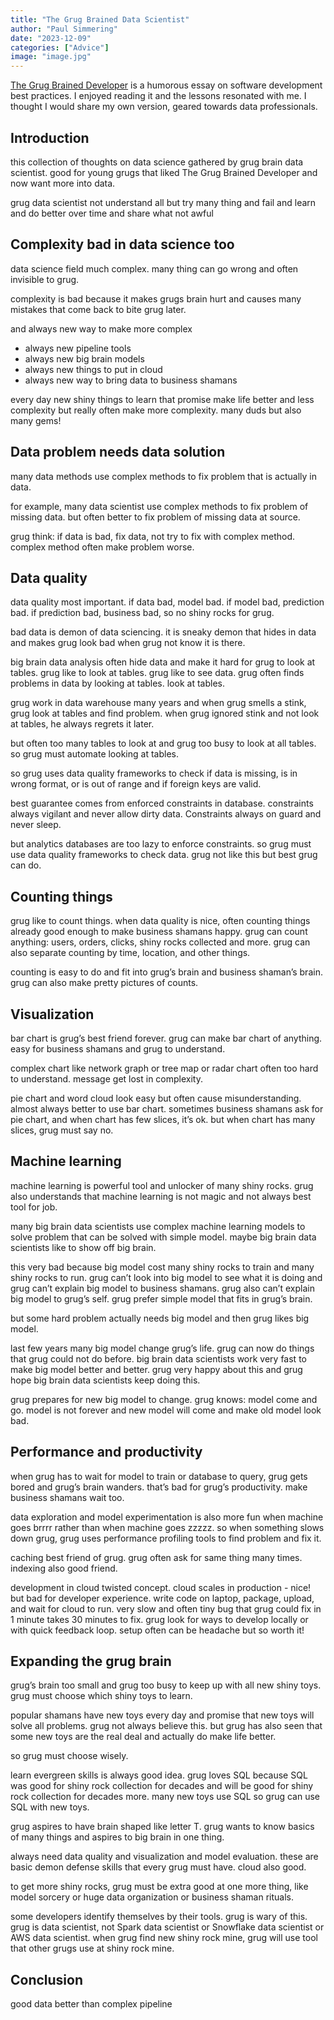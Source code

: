 ```yaml
---
title: "The Grug Brained Data Scientist"
author: "Paul Simmering"
date: "2023-12-09"
categories: ["Advice"]
image: "image.jpg"
---
```


[The Grug Brained Developer](https://grugbrain.dev) is a humorous essay on software development best practices. I enjoyed reading it and the lessons resonated with me. I thought I would share my own version, geared towards data professionals.

## Introduction

this collection of thoughts on data science gathered by grug brain data scientist. good for young grugs that liked The Grug Brained Developer and now want more into data.

grug data scientist not understand all but try many thing and fail and learn and do better over time and share what not awful

## Complexity bad in data science too

data science field much complex. many thing can go wrong and often invisible to grug.

complexity is bad because it makes grugs brain hurt and causes many mistakes that come back to bite grug later.

and always new way to make more complex

- always new pipeline tools
- always new big brain models
- always new things to put in cloud
- always new way to bring data to business shamans

every day new shiny things to learn that promise make life better and less complexity but really often make more complexity. many duds but also many gems!

## Data problem needs data solution

many data methods use complex methods to fix problem that is actually in data.

for example, many data scientist use complex methods to fix problem of missing data. but often better to fix problem of missing data at source.

grug think: if data is bad, fix data, not try to fix with complex method. complex method often make problem worse.

## Data quality

data quality most important. if data bad, model bad. if model bad, prediction bad. if prediction bad, business bad, so no shiny rocks for grug.

bad data is demon of data sciencing. it is sneaky demon that hides in data and makes grug look bad when grug not know it is there.

big brain data analysis often hide data and make it hard for grug to look at tables. grug like to look at tables. grug like to see data. grug often finds problems in data by looking at tables. look at tables.

grug work in data warehouse many years and when grug smells a stink, grug look at tables and find problem. when grug ignored stink and not look at tables, he always regrets it later.

but often too many tables to look at and grug too busy to look at all tables. so grug must automate looking at tables.

so grug uses data quality frameworks to check if data is missing, is in wrong format, or is out of range and if foreign keys are valid.

best guarantee comes from enforced constraints in database. constraints always vigilant and never allow dirty data. Constraints always on guard and never sleep.

but analytics databases are too lazy to enforce constraints. so grug must use data quality frameworks to check data. grug not like this but best grug can do.

## Counting things

grug like to count things. when data quality is nice, often counting things already good enough to make business shamans happy. grug can count anything: users, orders, clicks, shiny rocks collected and more. grug can also separate counting by time, location, and other things.

counting is easy to do and fit into grug's brain and business shaman's brain. 
grug can also make pretty pictures of counts.

## Visualization

bar chart is grug's best friend forever. grug can make bar chart of anything. easy for business shamans and grug to understand.

complex chart like network graph or tree map or radar chart often too hard to understand. message get lost in complexity.

pie chart and word cloud look easy but often cause misunderstanding. almost always better to use bar chart. sometimes business shamans ask for pie chart, and when chart has few slices, it's ok. but when chart has many slices, grug must say no.

## Machine learning

machine learning is powerful tool and unlocker of many shiny rocks. grug also understands that machine learning is not magic and not always best tool for job.

many big brain data scientists use complex machine learning models to solve problem that can be solved with simple model. maybe big brain data scientists like to show off big brain.

this very bad because big model cost many shiny rocks to train and many shiny rocks to run. grug can't look into big model to see what it is doing and grug can't explain big model to business shamans. grug also can't explain big model to grug's self. grug prefer simple model that fits in grug's brain.

but some hard problem actually needs big model and then grug likes big model.

last few years many big model change grug's life. grug can now do things that grug could not do before. big brain data scientists work very fast to make big model better and better. grug very happy about this and grug hope big brain data scientists keep doing this. 

grug prepares for new big model to change. grug knows: model come and go. model is not forever and new model will come and make old model look bad.

## Performance and productivity

when grug has to wait for model to train or database to query, grug gets bored and grug's brain wanders. that's bad for grug's productivity. make business shamans wait too.

data exploration and model experimentation is also more fun when machine goes brrrr rather than when machine goes zzzzz. so when something slows down grug, grug uses performance profiling tools to find problem and fix it.

caching best friend of grug. grug often ask for same thing many times. indexing also good friend.

development in cloud twisted concept. cloud scales in production - nice! but bad for developer experience. write code on laptop, package, upload, and wait for cloud to run. very slow and often tiny bug that grug could fix in 1 minute takes 30 minutes to fix. grug look for ways to develop locally or with quick feedback loop. setup often can be headache but so worth it!

## Expanding the grug brain

grug's brain too small and grug too busy to keep up with all new shiny toys. grug must choose which shiny toys to learn.

popular shamans have new toys every day and promise that new toys will solve all problems. grug not always believe this. but grug has also seen that some new toys are the real deal and actually do make life better.

so grug must choose wisely.

learn evergreen skills is always good idea. grug loves SQL because SQL was good for shiny rock collection for decades and will be good for shiny rock collection for decades more. many new toys use SQL so grug can use SQL with new toys.

grug aspires to have brain shaped like letter T. grug wants to know basics of many things and aspires to big brain in one thing.

always need data quality and visualization and model evaluation. these are basic demon defense skills that every grug must have. cloud also good.

to get more shiny rocks, grug must be extra good at one more thing, like model sorcery or huge data organization or business shaman rituals.

some developers identify themselves by their tools. grug is wary of this. grug is data scientist, not Spark data scientist or Snowflake data scientist or AWS data scientist. when grug find new shiny rock mine, grug will use tool that other grugs use at shiny rock mine.

## Conclusion

good data better than complex pipeline
